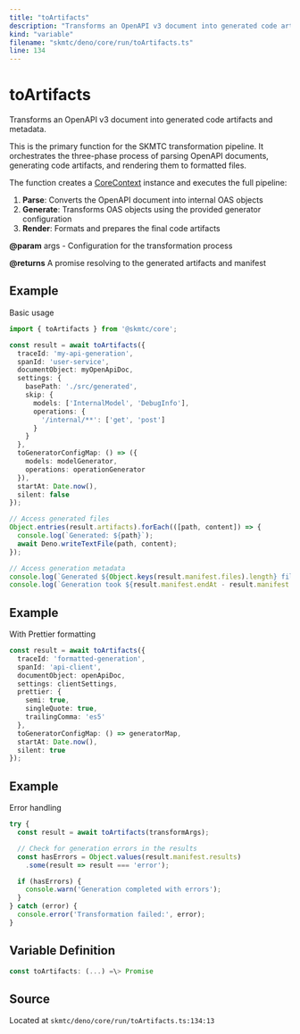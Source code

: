 ```yaml
---
title: "toArtifacts"
description: "Transforms an OpenAPI v3 document into generated code artifacts and metadata."
kind: "variable"
filename: "skmtc/deno/core/run/toArtifacts.ts"
line: 134
---
```


# toArtifacts

Transforms an OpenAPI v3 document into generated code artifacts and metadata.

This is the primary function for the SKMTC transformation pipeline. It orchestrates
the three-phase process of parsing OpenAPI documents, generating code artifacts,
and rendering them to formatted files.

The function creates a [CoreContext](./core-context.mdx) instance and executes the full pipeline:
1. **Parse**: Converts the OpenAPI document into internal OAS objects
2. **Generate**: Transforms OAS objects using the provided generator configuration
3. **Render**: Formats and prepares the final code artifacts


**@param** args - Configuration for the transformation process

**@returns** A promise resolving to the generated artifacts and manifest


## Example

Basic usage
```typescript
import { toArtifacts } from '@skmtc/core';

const result = await toArtifacts({
  traceId: 'my-api-generation',
  spanId: 'user-service',
  documentObject: myOpenApiDoc,
  settings: {
    basePath: './src/generated',
    skip: {
      models: ['InternalModel', 'DebugInfo'],
      operations: {
        '/internal/**': ['get', 'post']
      }
    }
  },
  toGeneratorConfigMap: () => ({
    models: modelGenerator,
    operations: operationGenerator
  }),
  startAt: Date.now(),
  silent: false
});

// Access generated files
Object.entries(result.artifacts).forEach(([path, content]) => {
  console.log(`Generated: ${path}`);
  await Deno.writeTextFile(path, content);
});

// Access generation metadata
console.log(`Generated ${Object.keys(result.manifest.files).length} files`);
console.log(`Generation took ${result.manifest.endAt - result.manifest.startAt}ms`);
```


## Example

With Prettier formatting
```typescript
const result = await toArtifacts({
  traceId: 'formatted-generation',
  spanId: 'api-client',
  documentObject: openApiDoc,
  settings: clientSettings,
  prettier: {
    semi: true,
    singleQuote: true,
    trailingComma: 'es5'
  },
  toGeneratorConfigMap: () => generatorMap,
  startAt: Date.now(),
  silent: true
});
```


## Example

Error handling
```typescript
try {
  const result = await toArtifacts(transformArgs);

  // Check for generation errors in the results
  const hasErrors = Object.values(result.manifest.results)
    .some(result => result === 'error');

  if (hasErrors) {
    console.warn('Generation completed with errors');
  }
} catch (error) {
  console.error('Transformation failed:', error);
}
```

## Variable Definition

```typescript
const toArtifacts: (...) =\> Promise
```

## Source

Located at `skmtc/deno/core/run/toArtifacts.ts:134:13`
